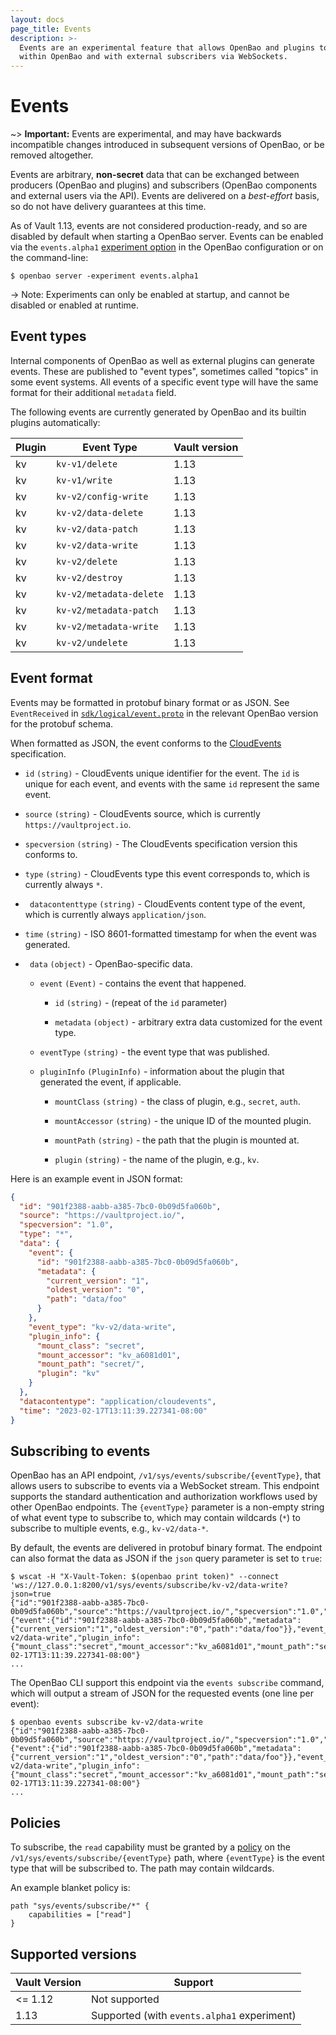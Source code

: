 ```yaml
---
layout: docs
page_title: Events
description: >-
  Events are an experimental feature that allows OpenBao and plugins to exchange arbitrary activity data
  within OpenBao and with external subscribers via WebSockets.
---
```


# Events

~> **Important:** Events are experimental, and may have backwards incompatible changes introduced in subsequent versions of OpenBao, or be removed altogether.

Events are arbitrary, **non-secret** data that can be exchanged between producers (OpenBao and plugins)
and subscribers (OpenBao components and external users via the API).
Events are delivered on a *best-effort* basis, so do not have delivery guarantees at this time.

As of Vault 1.13, events are not considered production-ready, and so are disabled by default when starting a OpenBao server.
Events can be enabled via the `events.alpha1` [experiment option](/vault/docs/configuration#experiments) in the OpenBao
configuration or on the command-line:

```shell-session
$ openbao server -experiment events.alpha1
```

-> Note: Experiments can only be enabled at startup, and cannot be disabled or enabled at runtime.

## Event types

<!-- This information will probably be migrated to the plugin pages eventually -->

Internal components of OpenBao as well as external plugins can generate events.
These are published to "event types", sometimes called "topics" in some event systems.
All events of a specific event type will have the same format for their
additional `metadata` field.

The following events are currently generated by OpenBao and its builtin plugins automatically:

| Plugin | Event Type              | Vault version |
| ------ | ----------------------- | ------------- |
| kv     | `kv-v1/delete`          | 1.13          |
| kv     | `kv-v1/write`           | 1.13          |
| kv     | `kv-v2/config-write`    | 1.13          |
| kv     | `kv-v2/data-delete`     | 1.13          |
| kv     | `kv-v2/data-patch`      | 1.13          |
| kv     | `kv-v2/data-write`      | 1.13          |
| kv     | `kv-v2/delete`          | 1.13          |
| kv     | `kv-v2/destroy`         | 1.13          |
| kv     | `kv-v2/metadata-delete` | 1.13          |
| kv     | `kv-v2/metadata-patch`  | 1.13          |
| kv     | `kv-v2/metadata-write`  | 1.13          |
| kv     | `kv-v2/undelete`        | 1.13          |


## Event format

Events may be formatted in protobuf binary format or as JSON.
See `EventReceived` in [`sdk/logical/event.proto`](https://github.com/lf-edge/openbao/blob/main/sdk/logical/event.proto) in the relevant OpenBao version for the protobuf schema.

When formatted as JSON, the event conforms to the [CloudEvents](https://cloudevents.io/) specification.

- `id` `(string)` - CloudEvents unique identifier for the event. The `id` is unique for each event, and events with the same `id` represent the same event.

- `source` `(string)` - CloudEvents source, which is currently `https://vaultproject.io`.

- `specversion` `(string)` - The CloudEvents specification version this conforms to.

- `type` `(string)` - CloudEvents type this event corresponds to, which is currently always `*`.

- ` datacontenttype` `(string)` - CloudEvents content type of the event, which is currently always `application/json`.

- `time` `(string)` - ISO 8601-formatted timestamp for when the event was generated.

- ` data` `(object)` - OpenBao-specific data.

  - `event` `(Event)` - contains the event that happened.

    - `id` `(string)` - (repeat of the `id` parameter)

    - `metadata` `(object)` - arbitrary extra data customized for the event type.

  - `eventType` `(string)` - the event type that was published.

  - `pluginInfo` `(PluginInfo)` - information about the plugin that generated the event, if applicable.

    - `mountClass` `(string)` - the class of plugin, e.g., `secret`, `auth`.

    - `mountAccessor` `(string)` - the unique ID of the mounted plugin.

    - `mountPath` `(string)` - the path that the plugin is mounted at.

    - `plugin` `(string)` - the name of the plugin, e.g., `kv`.

Here is an example event in JSON format:

```json
{
  "id": "901f2388-aabb-a385-7bc0-0b09d5fa060b",
  "source": "https://vaultproject.io/",
  "specversion": "1.0",
  "type": "*",
  "data": {
    "event": {
      "id": "901f2388-aabb-a385-7bc0-0b09d5fa060b",
      "metadata": {
        "current_version": "1",
        "oldest_version": "0",
        "path": "data/foo"
      }
    },
    "event_type": "kv-v2/data-write",
    "plugin_info": {
      "mount_class": "secret",
      "mount_accessor": "kv_a6081d01",
      "mount_path": "secret/",
      "plugin": "kv"
    }
  },
  "datacontentype": "application/cloudevents",
  "time": "2023-02-17T13:11:39.227341-08:00"
}
```

## Subscribing to events

OpenBao has an API endpoint, `/v1/sys/events/subscribe/{eventType}`, that allows users to subscribe to events via a
WebSocket stream.
This endpoint supports the standard authentication and authorization workflows used by other OpenBao endpoints.
The `{eventType}` parameter is a non-empty string of what event type to subscribe to, which may contain wildcards (`*`)
to subscribe to multiple events, e.g., `kv-v2/data-*`.

By default, the events are delivered in protobuf binary format.
The endpoint can also format the data as JSON if the `json` query parameter is set to `true`:

```shell-session
$ wscat -H "X-Vault-Token: $(openbao print token)" --connect 'ws://127.0.0.1:8200/v1/sys/events/subscribe/kv-v2/data-write?json=true
{"id":"901f2388-aabb-a385-7bc0-0b09d5fa060b","source":"https://vaultproject.io/","specversion":"1.0","type":"*","data":{"event":{"id":"901f2388-aabb-a385-7bc0-0b09d5fa060b","metadata":{"current_version":"1","oldest_version":"0","path":"data/foo"}},"event_type":"kv-v2/data-write","plugin_info":{"mount_class":"secret","mount_accessor":"kv_a6081d01","mount_path":"secret/","plugin":"kv"}},"datacontentype":"application/cloudevents","time":"2023-02-17T13:11:39.227341-08:00"}
...
```

The OpenBao CLI support this endpoint via the `events subscribe` command, which will output a stream of
JSON for the requested events (one line per event):

```shell-session
$ openbao events subscribe kv-v2/data-write
{"id":"901f2388-aabb-a385-7bc0-0b09d5fa060b","source":"https://vaultproject.io/","specversion":"1.0","type":"*","data":{"event":{"id":"901f2388-aabb-a385-7bc0-0b09d5fa060b","metadata":{"current_version":"1","oldest_version":"0","path":"data/foo"}},"event_type":"kv-v2/data-write","plugin_info":{"mount_class":"secret","mount_accessor":"kv_a6081d01","mount_path":"secret/","plugin":"kv"}},"datacontentype":"application/cloudevents","time":"2023-02-17T13:11:39.227341-08:00"}
...
```

## Policies

To subscribe, the `read` capability must be granted by a [policy](/vault/docs/concepts/policies)
on the `/v1/sys/events/subscribe/{eventType}` path, where `{eventType}` is the event type that will be
subscribed to. The path may contain wildcards.

An example blanket policy is:
```hcl
path "sys/events/subscribe/*" {
    capabilities = ["read"]
}
```


## Supported versions

| Vault Version | Support                                     |
| ------------- | ------------------------------------------- |
| <= 1.12       | Not supported                               |
| 1.13          | Supported (with `events.alpha1` experiment) |
